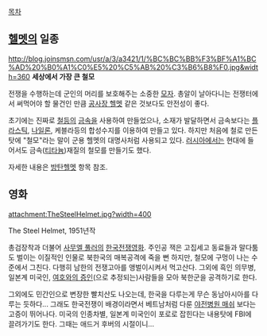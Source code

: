 [[목차]]

== [[헬멧]]의 일종 ==
http://blog.joinsmsn.com/usr/a/3/a3421/1/%BC%BC%BB%F3%BF%A1%BC%AD%20%B0%A1%C0%E5%20%C5%AB%20%C3%B6%B8%F0.jpg&width=360
'''세상에서 가장 큰 철모'''

전쟁을 수행하는데 군인의 머리를 보호해주는 소중한 [[모자]]. 총알이 날아다니는 전쟁터에서 써먹어야 할 물건인 만큼 [[공사장 헬멧]] 같은 것보다도 안전성이 좋다.

초기에는 진짜로 [[철]]등의 [[금속]]을 사용하여 만들었으나, 소재가 발달하면서 금속보다는 [[플라스틱]], [[나일론]], 케블라등의 합성수지를 이용하여 만들고 있다. 하지만 처음에 철로 만든 탓에 "철모"라는 말이 군용 헬멧의 대명사처럼 사용되고 있다. [[러시아]]에서는 현대에 들어서도 금속([[티타늄]])재질의 철모를 만들기도 했다.

자세한 내용은 [[방탄헬멧]] 항목 참조.

== 영화 ==
attachment:TheSteelHelmet.jpg?width=400

The Steel Helmet, 1951년작

총검장착과 더불어 [[사무엘 풀러]]의 [[한국전쟁]]영화. 주인공 잭은 고집세고 동료들과 말다툼도 벌이는 이질적인 인물로 북한국의 매복공격에 죽을 뻔 하지만, 철모에 구멍이 나는 수준에서 그친다. 다행히 남한의 전쟁고아를 앵벌이시켜서 먹고산다. 그외에 흑인 의무병, 일본계 미국인, [[여호와의 증인]](으로 추정되는)사람들을 모아 북한군을 공격하기로 한다. 

그외에도 민간인으로 변장한 빨치산도 나오는데, 한국을 다루는게 무슨 동남아시아를 다루는 듯하다... 그래도 한국전쟁이 배경이라면서 베트남처럼 다룬 [[야전병원 매쉬]] 보다는 고증이 뛰어나다. 미국의 인종차별, 일본계 미국인이 포로로 잡힌다는 내용탓에 FBI에 끌려가기도 한다. 그때는 애드거 후버의 시절이니...
